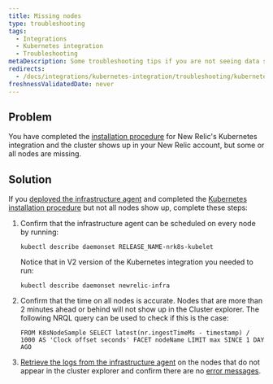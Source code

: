 ```yaml
---
title: Missing nodes
type: troubleshooting
tags:
  - Integrations
  - Kubernetes integration
  - Troubleshooting
metaDescription: Some troubleshooting tips if you are not seeing data show up for your New Relic's Kubernetes integration.
redirects:
  - /docs/integrations/kubernetes-integration/troubleshooting/kubernetes-integration-troubleshooting-missing-nodes
freshnessValidatedDate: never
---
```


## Problem

You have completed the [installation procedure](/docs/kubernetes-monitoring-integration#install) for New Relic's Kubernetes integration and the cluster shows up in your New Relic account, but some or all nodes are missing.

## Solution

If you [deployed the infrastructure agent](#install) and completed the [Kubernetes installation procedure](/docs/kubernetes-monitoring-integration#install) but not all nodes show up, complete these steps:

1. Confirm that the infrastructure agent can be scheduled on every node by running:

   ```
   kubectl describe daemonset RELEASE_NAME-nrk8s-kubelet
   ```

   Notice that in V2 version of the Kubernetes integration you needed to run:
   ```
   kubectl describe daemonset newrelic-infra
   ```
2. Confirm that the time on all nodes is accurate. Nodes that are more than 2 minutes ahead or behind will not show up in the Cluster explorer. The following NRQL query can be used to check if this is the case:

   ```
   FROM K8sNodeSample SELECT latest(nr.ingestTimeMs - timestamp) / 1000 AS 'Clock offset seconds' FACET nodeName LIMIT max SINCE 1 DAY AGO
   ```
3. [Retrieve the logs from the infrastructure agent](/docs/integrations/kubernetes-integration/troubleshooting/get-logs-version) on the nodes that do not appear in the cluster explorer and confirm there are no [error messages](/docs/integrations/host-integrations/troubleshooting/kubernetes-integration-troubleshooting-error-messages).
